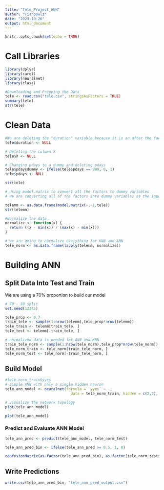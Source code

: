 ```yaml
---
title: "Tele_Project_ANN"
author: "Fishbowlz"
date: "2023-10-26"
output: html_document
---
```


```r
knitr::opts_chunk$set(echo = TRUE)
```

# Call Libraries
```r
library(dplyr)
library(caret)
library(neuralnet)
library(class)
```


```r
#Downloading and Prepping the Data
tele <- read.csv("tele.csv", stringsAsFactors = TRUE)
summary(tele)
str(tele)
```

# Clean Data
```r
#We are deleting the "duration" variable because it is an after the fact measurement. We only should be using variables that we know before the call
tele$duration <- NULL

# Deleting the column X
tele$X <- NULL

# Changing pdays to a dummy and deleting pdays
tele$pdaysdummy <- ifelse(tele$pdays == 999, 0, 1)
tele$pdays <- NULL

str(tele)
```

```r
# Using model.matrix to convert all the factors to dummy variables
# We are converting all of the factors into dummy variables as the input into knn has to be numeric

telemm <- as.data.frame(model.matrix(~.-1,tele))
str(telemm)
```

```r
#Normalize the data
normalize <- function(x) {
  return ((x - min(x)) / (max(x) - min(x)))
}

# we are going to normalize everything for KNN and ANN
tele_norm <- as.data.frame(lapply(telemm, normalize))
```

# Building ANN
## Split Data Into Test and Train
We are using a 70% proportion to build our model
```r
# 70 - 30 split
set.seed(12345)

tele_prop <- 0.7
train_tele <- sample(1:nrow(telemm),tele_prop*nrow(telemm))
tele_train <- telemm[train_tele, ]
tele_test <- telemm[-train_tele, ]

# normalized data is needed for ANN and KNN
train_tele_norm <- sample(1:nrow(tele_norm),tele_prop*nrow(tele_norm))
tele_norm_train <- tele_norm[train_tele_norm, ]
tele_norm_test <- tele_norm[-train_tele_norm, ]

```

## Build Model

```r
#tele_norm_train$yyes
# simple ANN with only a single hidden neuron
tele_ann_model <- neuralnet(formula = `yyes` ~ .,
                              data = tele_norm_train, hidden = c(2,2), linear.output = FALSE, stepmax=1e6)

# visualize the network topology
plot(tele_ann_model)
```

```r
plot(tele_ann_model)
```


### Predict and Evaluate ANN Model

```r
tele_ann_pred <- predict(tele_ann_model, tele_norm_test)

tele_ann_pred_bin <- ifelse(tele_ann_pred >= 0.5, 1, 0)

confusionMatrix(as.factor(tele_ann_pred_bin), as.factor(tele_norm_test$yyes), positive = as.character(1))
```

## Write Predictions
```r
write.csv(tele_ann_pred_bin, "tele_ann_pred_output.csv")
```

